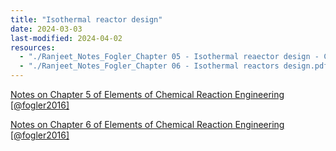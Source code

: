 ```yaml
--- 
title: "Isothermal reactor design"
date: 2024-03-03
last-modified: 2024-04-02
resources:
  - "./Ranjeet_Notes_Fogler_Chapter 05 - Isothermal reaector design - Conversion.pdf"
  - "./Ranjeet_Notes_Fogler_Chapter 06 - Isothermal reactors design.pdf"
---
```



::: {.callout-note}

[Notes on Chapter 5 of Elements of Chemical Reaction Engineering
[@fogler2016]](./Ranjeet_Notes_Fogler_Chapter 05 - Isothermal reaector design - Conversion.pdf)

[Notes on Chapter 6 of Elements of Chemical Reaction Engineering
[@fogler2016]](./Ranjeet_Notes_Fogler_Chapter 06 - Isothermal reactors design.pdf)


:::


